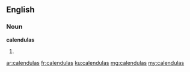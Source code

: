 ==English==

===Noun===
'''calendulas'''

# {{plural of|calendula}}

[[ar:calendulas]]
[[fr:calendulas]]
[[ku:calendulas]]
[[mg:calendulas]]
[[my:calendulas]]